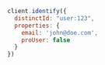 ```js
client.identify({
  distinctId: "user:123",
  properties: {
    email: 'john@doe.com',
    proUser: false
  }
})
```